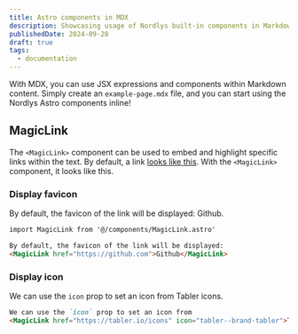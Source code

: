 ```yaml
---
title: Astro components in MDX
description: Showcasing usage of Nordlys built-in components in Markdown
publishedDate: 2024-09-28
draft: true
tags:
  - documentation
---
```



With MDX, you can use JSX expressions and components within Markdown content. Simply create an `example-page.mdx` file, and you can start using the Nordlys Astro components inline!

## MagicLink

The `<MagicLink>` component can be used to embed and highlight specific links within the text.
By default, a link [looks like this](#magiclink). With the `<MagicLink>` component, it <MagicLink href="#magiclink">looks like this</MagicLink>.

### Display favicon

By default, the favicon of the link will be displayed: <MagicLink href="https://github.com" target='_blank'>Github</MagicLink>.

```md pages/example-page.mdx
import MagicLink from '@/components/MagicLink.astro'

By default, the favicon of the link will be displayed:
<MagicLink href="https://github.com">Github</MagicLink>
```

### Display icon

We can use the `icon` prop to set an icon from <MagicLink href="https://tabler.io/icons" target="_blank" icon="tabler--brand-tabler">Tabler icons</MagicLink>.

```md pages/example-page.mdx
We can use the `icon` prop to set an icon from
<MagicLink href="https://tabler.io/icons" icon="tabler--brand-tabler">Tabler icons</MagicLink>
```